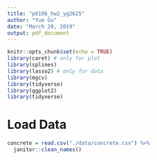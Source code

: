 ```yaml
---
title: "p8106_hw2_yg2625"
author: "Yue Gu"
date: "March 20, 2019"
output: pdf_document
---
```


```r
knitr::opts_chunk$set(echo = TRUE)
library(caret) # only for plot
library(splines)
library(lasso2) # only for data
library(mgcv)
library(tidyverse)
library(ggplot2)
library(tidyverse)
```

# Load Data
```r
concrete = read.csv("./data/concrete.csv") %>% 
  janitor::clean_names()
```


